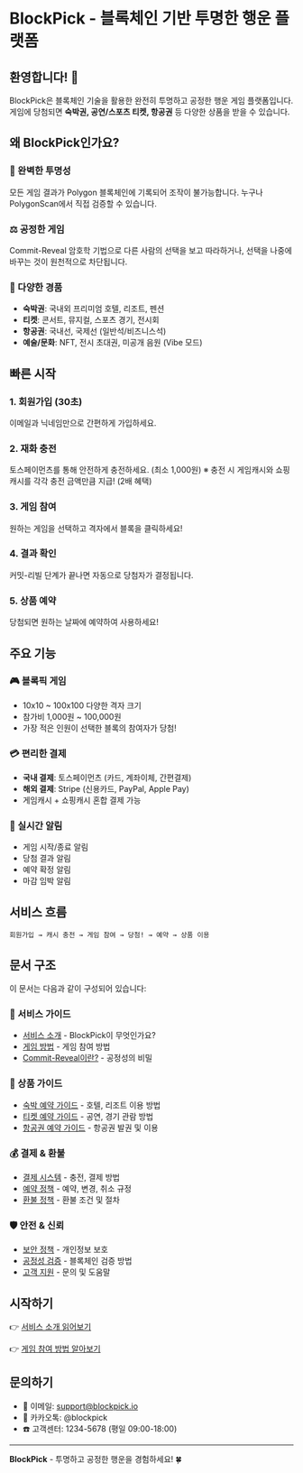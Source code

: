 # BlockPick - 블록체인 기반 투명한 행운 플랫폼

## 환영합니다! 🎉

BlockPick은 블록체인 기술을 활용한 완전히 투명하고 공정한 행운 게임 플랫폼입니다. 게임에 당첨되면 **숙박권, 공연/스포츠 티켓, 항공권** 등 다양한 상품을 받을 수 있습니다.

## 왜 BlockPick인가요?

### 🔐 완벽한 투명성
모든 게임 결과가 Polygon 블록체인에 기록되어 조작이 불가능합니다. 누구나 PolygonScan에서 직접 검증할 수 있습니다.

### ⚖️ 공정한 게임
Commit-Reveal 암호학 기법으로 다른 사람의 선택을 보고 따라하거나, 선택을 나중에 바꾸는 것이 원천적으로 차단됩니다.

### 🎁 다양한 경품
- **숙박권**: 국내외 프리미엄 호텔, 리조트, 펜션
- **티켓**: 콘서트, 뮤지컬, 스포츠 경기, 전시회
- **항공권**: 국내선, 국제선 (일반석/비즈니스석)
- **예술/문화**: NFT, 전시 초대권, 미공개 음원 (Vibe 모드)

## 빠른 시작

### 1. 회원가입 (30초)
이메일과 닉네임만으로 간편하게 가입하세요.

### 2. 재화 충전
토스페이먼츠를 통해 안전하게 충전하세요. (최소 1,000원)
※ 충전 시 게임캐시와 쇼핑캐시를 각각 충전 금액만큼 지급! (2배 혜택)

### 3. 게임 참여
원하는 게임을 선택하고 격자에서 블록을 클릭하세요!

### 4. 결과 확인
커밋-리빌 단계가 끝나면 자동으로 당첨자가 결정됩니다.

### 5. 상품 예약
당첨되면 원하는 날짜에 예약하여 사용하세요!

## 주요 기능

### 🎮 블록픽 게임
- 10x10 ~ 100x100 다양한 격자 크기
- 참가비 1,000원 ~ 100,000원
- 가장 적은 인원이 선택한 블록의 참여자가 당첨!

### 💳 편리한 결제
- **국내 결제**: 토스페이먼츠 (카드, 계좌이체, 간편결제)
- **해외 결제**: Stripe (신용카드, PayPal, Apple Pay)
- 게임캐시 + 쇼핑캐시 혼합 결제 가능

### 📱 실시간 알림
- 게임 시작/종료 알림
- 당첨 결과 알림
- 예약 확정 알림
- 마감 임박 알림

## 서비스 흐름

```
회원가입 → 캐시 충전 → 게임 참여 → 당첨! → 예약 → 상품 이용
```

## 문서 구조

이 문서는 다음과 같이 구성되어 있습니다:

### 📖 서비스 가이드
- [서비스 소개](./01-service-overview.md) - BlockPick이 무엇인가요?
- [게임 방법](./02-how-to-play.md) - 게임 참여 방법
- [Commit-Reveal이란?](./03-commit-reveal.md) - 공정성의 비밀

### 🎁 상품 가이드
- [숙박 예약 가이드](./04-accommodation.md) - 호텔, 리조트 이용 방법
- [티켓 예약 가이드](./05-tickets.md) - 공연, 경기 관람 방법
- [항공권 예약 가이드](./06-flights.md) - 항공권 발권 및 이용

### 💰 결제 & 환불
- [결제 시스템](./07-payment-system.md) - 충전, 결제 방법
- [예약 정책](./08-booking-policies.md) - 예약, 변경, 취소 규정
- [환불 정책](./09-refund-policies.md) - 환불 조건 및 절차

### 🛡️ 안전 & 신뢰
- [보안 정책](./10-security.md) - 개인정보 보호
- [공정성 검증](./11-fairness.md) - 블록체인 검증 방법
- [고객 지원](./12-support.md) - 문의 및 도움말

## 시작하기

👉 [서비스 소개 읽어보기](./01-service-overview.md)

👉 [게임 참여 방법 알아보기](./02-how-to-play.md)

## 문의하기

- 📧 이메일: support@blockpick.io
- 💬 카카오톡: @blockpick
- ☎️ 고객센터: 1234-5678 (평일 09:00-18:00)

---

**BlockPick** - 투명하고 공정한 행운을 경험하세요! 🍀
